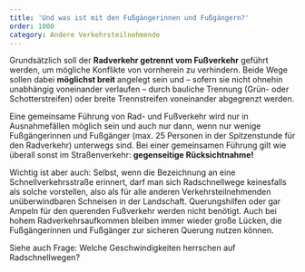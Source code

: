 ```yaml
---
title: 'Und was ist mit den Fußgängerinnen und Fußgängern?'
order: 1000
category: Andere Verkehrsteilnehmende
---
```


Grundsätzlich soll der **Radverkehr getrennt vom Fußverkehr** geführt werden, um mögliche Konflikte von vornherein zu verhindern. Beide Wege sollen dabei **möglichst breit** angelegt sein und – sofern sie nicht ohnehin unabhängig voneinander verlaufen – durch bauliche Trennung (Grün- oder Schotterstreifen) oder breite Trennstreifen voneinander abgegrenzt werden.

Eine gemeinsame Führung von Rad- und Fußverkehr wird nur in Ausnahmefällen möglich sein und auch nur dann, wenn nur wenige Fußgängerinnen und Fußgänger (max. 25 Personen in der Spitzenstunde für den Radverkehr) unterwegs sind. Bei einer gemeinsamen Führung gilt wie überall sonst im Straßenverkehr: **gegenseitige Rücksichtnahme!**

Wichtig ist aber auch: Selbst, wenn die Bezeichnung an eine Schnellverkehrsstraße erinnert, darf man sich Radschnellwege keinesfalls als solche vorstellen, also als für alle anderen Verkehrsteilnehmenden unüberwindbaren Schneisen in der Landschaft. Querungshilfen oder gar Ampeln für den querenden Fußverkehr werden nicht benötigt. Auch bei hohem Radverkehrsaufkommen bleiben immer wieder große Lücken, die Fußgängerinnen und Fußgänger zur sicheren Querung nutzen können.

Siehe auch Frage: Welche Geschwindigkeiten herrschen auf Radschnellwegen?
